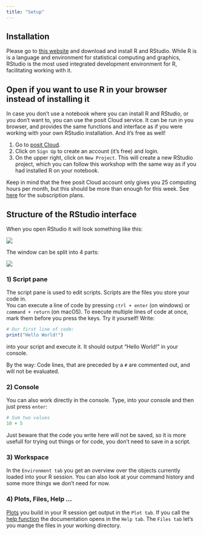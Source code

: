 ```yaml
---
title: "Setup"
---
```


## Installation

Please go to [this website](https://posit.co/download/rstudio-desktop/) and download and install R and RStudio. While R is is a language and environment for statistical computing and graphics, RStudio is the most used integrated development environment for R, facilitating working with it.

::: {.callout-tip collapse="true"}
## Open if you want to use R in your browser instead of installing it

In case you don't use a notebook where you can install R and RStudio, or you don't want to, you can use the posit Cloud service. It can be run in you browser, and provides the same functions and interface as if you were working with your own RStudio installation. And it's free as well!

1.  Go to [posit Cloud](https://posit.cloud/plans/free).
1.  Click on `Sign Up` to create an account (it's free) and login.
1.  On the upper right, click on `New Project`. This will create a new RStudio project, which you can follow this workshop with the same way as if you had installed R on your notebook. 

::: {.callout-warning collapse="true"}
Keep in mind that the free posit Cloud account only gives you 25 computing hours per month, but this should be more than enough for this week. See [here](https://posit.cloud/plans) for the subscription plans.
:::
:::

## Structure of the RStudio interface

When you open RStudio it will look something like this:

![](../pictures/RStudio_window.PNG)

The window can be split into 4 parts:

![](../pictures/window_commented.PNG)

### 1) Script pane

The script pane is used to edit scripts. Scripts are the files you store your code in.  
You can execute a line of code by pressing `ctrl + enter` (on windows) or `command + return` (on macOS). To execute multiple lines of code at once, mark them before you press the keys. Try it yourself! Write:

```r
# Our first line of code:
print("Hello World!")
```

into your script and execute it. It should output "Hello World!" in your console.

By the way: Code lines, that are preceded by a `#` are commented out, and will not be evaluated.

### 2) Console

You can also work directly in the console. Type, into your console and then just press `enter`:

```r
# Sum two values
10 + 5
```

Just beware that the code you write here will not be saved, so it is more usefull for trying out things or for code, you don't need to save in a script. 

### 3) Workspace

In the `Environment tab` you get an overview over the objects currently loaded into your R session. You can also look at your command history and some more things we don't need for now.

### 4) Plots, Files, Help ...

[Plots](../plotting/plotting.qmd) you build in your R session get output in the `Plot tab`. If you call the [help function](https://nickhaf.github.io/r_tutorial/qmd/basics/basics.html#help) the documentation opens in the `Help tab`. The `Files tab` let's you mange the files in your working directory.
